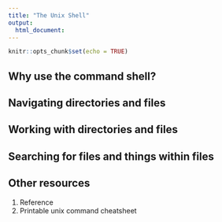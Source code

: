 ```yaml
---
title: "The Unix Shell"
output:
  html_document:
---
```


```r
knitr::opts_chunk$set(echo = TRUE)
```

## Why use the command shell?

## Navigating directories and files

## Working with directories and files

## Searching for files and things within files

## Other resources
1. Reference
1. Printable unix command cheatsheet
